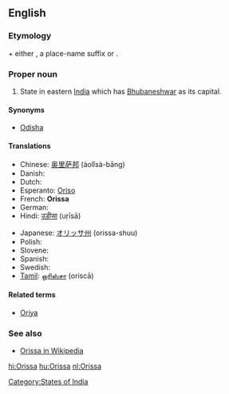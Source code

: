 {{also|orissa}}
==English==

===Etymology===
{{etyl|sa}} {{term|ओड्र|tr=oḍra||Oḍra|sc=Deva}} + either {{term|-त्र|tr=-tra|sc=Deva}}, a place-name suffix or {{term|देश|tr=deśa||country|sc=Deva}}.

===Proper noun===
{{infl|en|proper noun}}

# State in eastern [[India]] which has [[Bhubaneshwar]] as its capital.

====Synonyms====
* [[Odisha]]

====Translations====
{{trans-top|state in India}}
* Chinese: [[奥里萨邦]] (àolǐsà-bāng)
* Danish: {{t-|da|Orissa}}
* Dutch: {{t+|nl|Orissa}}
* Esperanto: [[Oriso]]
* French: '''Orissa''' '' ''
* German: {{t-|de|Orissa}}
* Hindi: [[उड़ीसा]] (uṛīsā)
{{trans-mid}}
* Japanese: [[オリッサ州]] (orissa-shuu)
* Polish: {{t-|pl|Orisa|f}}
* Slovene: {{t-|sl|Orisa}}
* Spanish: {{t-|es|Orissa}}
* Swedish: {{t-|sv|Orissa}}
* [[Tamil]]: [[ஒரிஸ்சா]] (oriscā)
{{trans-bottom}}

====Related terms====
* [[Oriya]]

===See also===
* [[w:Orissa|Orissa in Wikipedia]]

[[Category:States of India]]

[[hi:Orissa]]
[[hu:Orissa]]
[[nl:Orissa]]